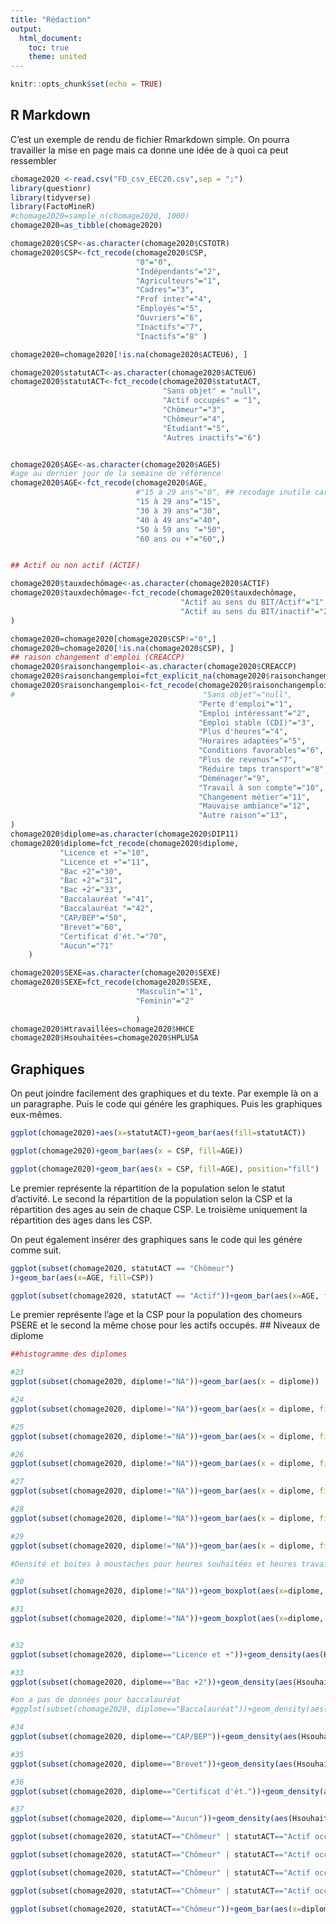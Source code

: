 ```yaml
---
title: "Rédaction"
output:
  html_document:
    toc: true
    theme: united
---
```


```r
knitr::opts_chunk$set(echo = TRUE)
```

## R Markdown

C'est un exemple de rendu de fichier Rmarkdown simple. On pourra travailler la mise en page mais ca donne une idée de à quoi ca peut ressembler 

```r
chomage2020 <-read.csv("FD_csv_EEC20.csv",sep = ";")
library(questionr)
library(tidyverse)
library(FactoMineR)
#chomage2020=sample_n(chomage2020, 1000)
chomage2020=as_tibble(chomage2020)

chomage2020$CSP<-as.character(chomage2020$CSTOTR)
chomage2020$CSP<-fct_recode(chomage2020$CSP,
                            "0"="0",
                            "Indépendants"="2",
                            "Agriculteurs"="1",
                            "Cadres"="3",
                            "Prof inter"="4",
                            "Employés"="5",
                            "Ouvriers"="6",
                            "Inactifs"="7",
                            "Inactifs"="8" )

chomage2020=chomage2020[!is.na(chomage2020$ACTEU6), ]

chomage2020$statutACT<-as.character(chomage2020$ACTEU6)
chomage2020$statutACT<-fct_recode(chomage2020$statutACT,
                                  "Sans objet" = "null",
                                  "Actif occupés" = "1",
                                  "Chômeur"="3",
                                  "Chômeur"="4",
                                  "Étudiant"="5",
                                  "Autres inactifs"="6")


chomage2020$AGE<-as.character(chomage2020$AGE5)
#age au dernier jour de la semaine de référence
chomage2020$AGE<-fct_recode(chomage2020$AGE,
                            #"15 à 29 ans"="0", ## recodage inutile car CSP sans actif 
                            "15 à 29 ans"="15",
                            "30 à 39 ans"="30",
                            "40 à 49 ans"="40",
                            "50 à 59 ans "="50",
                            "60 ans ou +"="60",)


## Actif ou non actif (ACTIF)

chomage2020$tauxdechômage<-as.character(chomage2020$ACTIF)
chomage2020$tauxdechômage<-fct_recode(chomage2020$tauxdechômage,
                                      "Actif au sens du BIT/Actif"="1",
                                      "Actif au sens du BIT/inactif"="2",
)

chomage2020=chomage2020[chomage2020$CSP!="0",]
chomage2020=chomage2020[!is.na(chomage2020$CSP), ]
## raison changement d'emploi (CREACCP)
chomage2020$raisonchangemploi<-as.character(chomage2020$CREACCP)
chomage2020$raisonchangemploi=fct_explicit_na(chomage2020$raisonchangemploi, "null")
chomage2020$raisonchangemploi<-fct_recode(chomage2020$raisonchangemploi,
#                                          "Sans objet"="null",
                                          "Perte d'emploi"="1",
                                          "Emploi intéressant"="2",
                                          "Emploi stable (CDI)"="3",
                                          "Plus d'heures"="4",
                                          "Horaires adaptées"="5",
                                          "Conditions favorables"="6",
                                          "Plus de revenus"="7",
                                          "Réduire tmps transport"="8",
                                          "Déménager"="9",
                                          "Travail à son compte"="10",
                                          "Changement métier"="11",
                                          "Mauvaise ambiance"="12",
                                          "Autre raison"="13",
)
chomage2020$diplome=as.character(chomage2020$DIP11)
chomage2020$diplome=fct_recode(chomage2020$diplome,
           "Licence et +"="10",  
           "Licence et +"="11",
           "Bac +2"="30",
           "Bac +2"="31",
           "Bac +2"="33",
           "Baccalauréat "="41",
           "Baccalauréat "="42",
           "CAP/BEP"="50",
           "Brevet"="60",
           "Certificat d'ét."="70",
           "Aucun"="71"
    )

chomage2020$SEXE=as.character(chomage2020$SEXE)
chomage2020$SEXE=fct_recode(chomage2020$SEXE,
                            "Masculin"="1",
                            "Feminin"="2"
                            
                            )
chomage2020$Htravaillées=chomage2020$HHCE
chomage2020$Hsouhaitées=chomage2020$HPLUSA


```

## Graphiques

On peut joindre facilement des graphiques et du texte.
Par exemple là on a un paragraphe. Puis le code qui génére les graphiques. Puis les graphiques eux-mêmes.

```r
ggplot(chomage2020)+aes(x=statutACT)+geom_bar(aes(fill=statutACT))

ggplot(chomage2020)+geom_bar(aes(x = CSP, fill=AGE))

ggplot(chomage2020)+geom_bar(aes(x = CSP, fill=AGE), position="fill")


```

Le premier représente la répartition de la population selon le statut d'activité. Le second la répartition de la population selon la CSP et la répartition des ages au sein de chaque CSP. Le troisième uniquement la répartition des ages dans les CSP.


On peut également insérer des graphiques sans le code qui les génére comme suit.
```r

ggplot(subset(chomage2020, statutACT == "Chômeur")
)+geom_bar(aes(x=AGE, fill=CSP))

ggplot(subset(chomage2020, statutACT == "Actif"))+geom_bar(aes(x=AGE, fill=CSP))
```

Le premier représente l'age et la CSP pour la population des chomeurs PSERE et le second la même chose pour les actifs occupés.
## Niveaux  de diplome

```r
##histogramme des diplomes

#23
ggplot(subset(chomage2020, diplome!="NA"))+geom_bar(aes(x = diplome))

#24
ggplot(subset(chomage2020, diplome!="NA"))+geom_bar(aes(x = diplome, fill=CSP))

#25
ggplot(subset(chomage2020, diplome!="NA"))+geom_bar(aes(x = diplome, fill=AGE))

#26
ggplot(subset(chomage2020, diplome!="NA"))+geom_bar(aes(x = diplome, fill=statutACT))

#27
ggplot(subset(chomage2020, diplome!="NA"))+geom_bar(aes(x = diplome, fill=CSP), position="fill")

#28
ggplot(subset(chomage2020, diplome!="NA"))+geom_bar(aes(x = diplome, fill=AGE), position="fill")

#29
ggplot(subset(chomage2020, diplome!="NA"))+geom_bar(aes(x = diplome, fill=statutACT), position="fill")

#Densité et boites à moustaches pour heures souhaitées et heures travaillées pour chaque niv de diplome

#30
ggplot(subset(chomage2020, diplome!="NA"))+geom_boxplot(aes(x=diplome, y=Htravaillées))+ylim(0, 80)

#31
ggplot(subset(chomage2020, diplome!="NA"))+geom_boxplot(aes(x=diplome, y=Hsouhaitées))+ylim(0, 80)


#32
ggplot(subset(chomage2020, diplome=="Licence et +"))+geom_density(aes(Hsouhaitées, color="nb d'heures souhaitées"),bw=3)+geom_density(aes(Htravaillées, color="nb d'heures travaillées"),bw=3)+xlim(0, 80)

#33
ggplot(subset(chomage2020, diplome=="Bac +2"))+geom_density(aes(Hsouhaitées, color="nb d'heures souhaitées"),bw=3)+geom_density(aes(Htravaillées, color="nb d'heures travaillées"),bw=3)+xlim(0, 80)

#on a pas de données pour baccalauréat
#ggplot(subset(chomage2020, diplome=="Baccalauréat"))+geom_density(aes(Hsouhaitées, color="nb d'heures souhaitées"),bw=3)+geom_density(aes(Htravaillées, color="nb d'heures travaillées"),bw=3)+xlim(0, 80)

#34
ggplot(subset(chomage2020, diplome=="CAP/BEP"))+geom_density(aes(Hsouhaitées, color="nb d'heures souhaitées"),bw=3)+geom_density(aes(Htravaillées, color="nb d'heures travaillées"),bw=3)+xlim(0, 80)

#35
ggplot(subset(chomage2020, diplome=="Brevet"))+geom_density(aes(Hsouhaitées, color="nb d'heures souhaitées"),bw=3)+geom_density(aes(Htravaillées, color="nb d'heures travaillées"),bw=3)+xlim(0, 80)

#36
ggplot(subset(chomage2020, diplome=="Certificat d'ét."))+geom_density(aes(Hsouhaitées, color="nb d'heures souhaitées"),bw=3)+geom_density(aes(Htravaillées, color="nb d'heures travaillées"),bw=3)+xlim(0, 80)

#37
ggplot(subset(chomage2020, diplome=="Aucun"))+geom_density(aes(Hsouhaitées, color="nb d'heures souhaitées"),bw=3)+geom_density(aes(Htravaillées, color="nb d'heures travaillées"),bw=3)+xlim(0, 80)

ggplot(subset(chomage2020, statutACT=="Chômeur" | statutACT=="Actif occupés"))+geom_bar(aes(x=diplome, fill=statutACT))

ggplot(subset(chomage2020, statutACT=="Chômeur" | statutACT=="Actif occupés"))+geom_bar(aes(x=diplome, fill=statutACT), position="fill")

ggplot(subset(chomage2020, statutACT=="Chômeur" | statutACT=="Actif occupés"))+geom_bar(aes(x=diplome, fill=statutACT), position=position_dodge())

ggplot(subset(chomage2020, statutACT=="Chômeur" | statutACT=="Actif occupés", diplome!="NA"))+geom_bar(aes(x=diplome, color=statutACT, fill=AGE), position=position_dodge())

ggplot(subset(chomage2020, statutACT=="Chômeur"))+geom_bar(aes(x=diplome, fill=statutACT))
```

